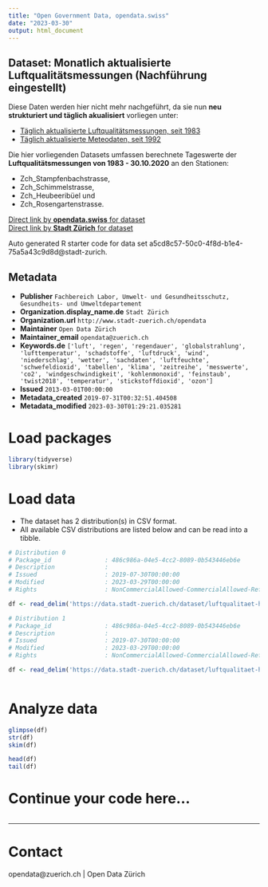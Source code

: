 ```yaml
---
title: "Open Government Data, opendata.swiss"
date: "2023-03-30"
output: html_document
---
```


## Dataset: Monatlich aktualisierte Luftqualitätsmessungen (Nachführung eingestellt)

Diese Daten werden hier nicht mehr nachgeführt, da sie nun **neu strukturiert und täglich akualisiert** vorliegen unter:

- [Täglich aktualisierte Luftqualitätsmessungen, seit 1983](https://data.stadt-zuerich.ch/dataset/ugz_luftschadstoffmessung_tageswerte)
- [Täglich aktualisierte Meteodaten, seit 1992](https://data.stadt-zuerich.ch/dataset/ugz_meteodaten_tagesmittelwerte)

Die hier vorliegenden Datasets umfassen berechnete Tageswerte der **Luftqualitätsmessungen von 1983 - 30.10.2020** an den Stationen: 

- Zch_Stampfenbachstrasse, 
- Zch_Schimmelstrasse, 
- Zch_Heubeeribüel und 
- Zch_Rosengartenstrasse.

[Direct link by **opendata.swiss** for dataset](https://opendata.swiss/de/dataset/monatlich-aktualisierte-luftqualitatsmessungen1)<br>
[Direct link by **Stadt Zürich** for dataset](https://data.stadt-zuerich.ch/dataset/luftqualitaet-historisierte-messungen)

Auto generated R starter code for data set a5cd8c57-50c0-4f8d-b1e4-75a5a43c9d8d@stadt-zurich.

## Metadata

- **Publisher** `Fachbereich Labor, Umwelt- und Gesundheitsschutz, Gesundheits- und Umweltdepartement`
- **Organization.display_name.de** `Stadt Zürich`
- **Organization.url** `http://www.stadt-zuerich.ch/opendata`
- **Maintainer** `Open Data Zürich`
- **Maintainer_email** `opendata@zuerich.ch`
- **Keywords.de** `['luft', 'regen', 'regendauer', 'globalstrahlung', 'lufttemperatur', 'schadstoffe', 'luftdruck', 'wind', 'niederschlag', 'wetter', 'sachdaten', 'luftfeuchte', 'schwefeldioxid', 'tabellen', 'klima', 'zeitreihe', 'messwerte', 'co2', 'windgeschwindigkeit', 'kohlenmonoxid', 'feinstaub', 'twist2018', 'temperatur', 'stickstoffdioxid', 'ozon']`
- **Issued** `2013-03-01T00:00:00`
- **Metadata_created** `2019-07-31T00:32:51.404508`
- **Metadata_modified** `2023-03-30T01:29:21.035281`


# Load packages

```r

library(tidyverse)
library(skimr)

```

# Load data

-   The dataset has 2 distribution(s) in CSV format.
-   All available CSV distributions are listed below and can be read into a tibble.

```r

# Distribution 0
# Package_id               : 486c986a-04e5-4cc2-8089-0b543446eb6e
# Description              : 
# Issued                   : 2019-07-30T00:00:00
# Modified                 : 2023-03-29T00:00:00
# Rights                   : NonCommercialAllowed-CommercialAllowed-ReferenceNotRequired

df <- read_delim('https://data.stadt-zuerich.ch/dataset/luftqualitaet-historisierte-messungen/download/ugz_luftqualitaetsmessung_seit-2012.csv')

# Distribution 1
# Package_id               : 486c986a-04e5-4cc2-8089-0b543446eb6e
# Description              : 
# Issued                   : 2019-07-30T00:00:00
# Modified                 : 2023-03-29T00:00:00
# Rights                   : NonCommercialAllowed-CommercialAllowed-ReferenceNotRequired

df <- read_delim('https://data.stadt-zuerich.ch/dataset/luftqualitaet-historisierte-messungen/download/ugz_luftqualitaetsmessungen_1983-2011.csv')



```

# Analyze data

```r

glimpse(df)
str(df)
skim(df)

head(df)
tail(df)

```

# Continue your code here...

```r

```

------------------------------------------------------------------------

# Contact

opendata@zuerich.ch | Open Data Zürich
